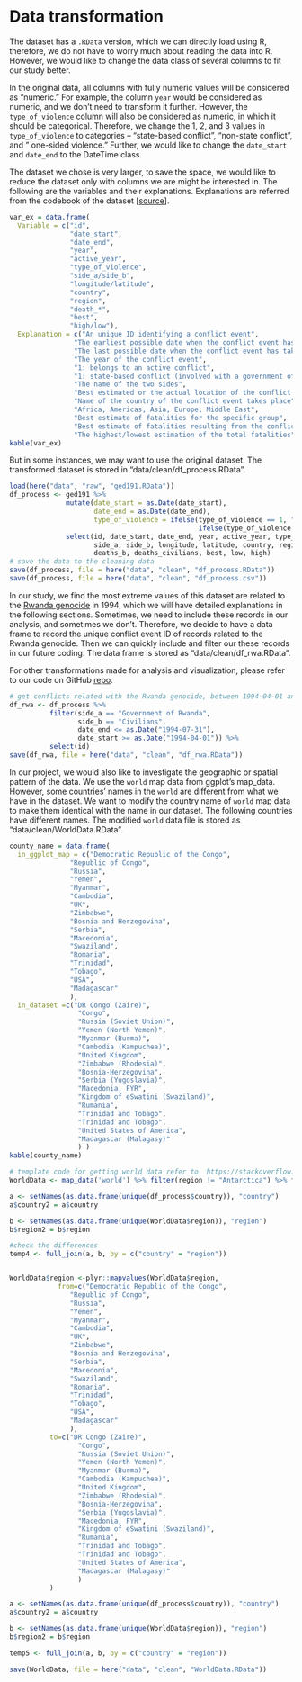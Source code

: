 # Data transformation

The dataset has a `.RData` version, which we can directly load using R, therefore, we do not have to worry much about reading the data into R. However, we would like to change the data class of several columns to fit our study better.

In the original data, all columns with fully numeric values will be considered as "numeric." For example, the column `year` would be considered as numeric, and we don't need to transform it further. However, the `type_of_violence` column will also be considered as numeric, in which it should be categorical. Therefore, we change the 1, 2, and 3 values in `type_of_violence` to categories -- "state-based conflict", "non-state conflict", and " one-sided violence." Further, we would like to change the `date_start` and `date_end` to the DateTime class.

The dataset we chose is very larger, to save the space, we would like to reduce the dataset only with columns we are might be interested in. The following are the variables and their explanations. Explanations are referred from the codebook of the dataset [[source](https://ucdp.uu.se/downloads/ged/ged191.pdf)].
```r
var_ex = data.frame(
  Variable = c("id",
               "date_start",
               "date_end",
               "year",
               "active_year",
               "type_of_violence",
               "side_a/side_b",
               "longitude/latitude",
               "country",
               "region",
               "death_*",
               "best",
               "high/low"),
  Explanation = c("An unique ID identifying a conflict event",
                "The earliest possible date when the conflict event has taken place",
                "The last possible date when the conflict event has taken place",
                "The year of the conflict event",
                "1: belongs to an active conflict",
                "1: state-based conflict (involved with a government of a state or any opposition organization or alliance of organizations); 2: non-state conflict (between organized armed groups); 3: one-sided violence (against civilians)",
                "The name of the two sides",
                "Best estimated or the actual location of the conflict event takes place",
                "Name of the country of the conflict event takes place",
                "Africa, Americas, Asia, Europe, Middle East",
                "Best estimate of fatalities for the specific group",
                "Best estimate of fatalities resulting from the conflict event",
                "The highest/lowest estimation of the total fatalities"))
kable(var_ex)
```

But in some instances, we may want to use the original dataset. The transformed dataset is stored in "data/clean/df_process.RData".

```r
load(here("data", "raw", "ged191.RData"))
df_process <- ged191 %>%
              mutate(date_start = as.Date(date_start),
                     date_end = as.Date(date_end),
                     type_of_violence = ifelse(type_of_violence == 1, "state-based conflict",
                                               ifelse(type_of_violence == 2, "non-state conflict", "one-side violence"))) %>%
              select(id, date_start, date_end, year, active_year, type_of_violence,
                     side_a, side_b, longitude, latitude, country, region, deaths_a,
                     deaths_b, deaths_civilians, best, low, high)
# save the data to the cleaning data
save(df_process, file = here("data", "clean", "df_process.RData"))
save(df_process, file = here("data", "clean", "df_process.csv"))
```

In our study, we find the most extreme values of this dataset are related to the [Rwanda genocide](https://en.wikipedia.org/wiki/Rwandan_genocide) in 1994, which we will have detailed explanations in the following sections. Sometimes, we need to include these records in our analysis, and sometimes we don't. Therefore, we decide to have a data frame to record the unique conflict event ID of records related to the Rwanda genocide. Then we can quickly include and filter our these records in our future coding. The data frame is stored as "data/clean/df_rwa.RData".

For other transformations made for analysis and visualization, please refer to our code on GitHub [repo](https://github.com/tonyytliu/edav_final_project).

```r
# get conflicts related with the Rwanda genocide, between 1994-04-01 and 1994-07-31
df_rwa <- df_process %>%
          filter(side_a == "Government of Rwanda",
                 side_b == "Civilians",
                 date_end <= as.Date("1994-07-31"),
                 date_start >= as.Date("1994-04-01")) %>%
          select(id)
save(df_rwa, file = here("data", "clean", "df_rwa.RData"))
```

In our project, we would also like to investigate the geographic or spatial pattern of the data. We use the `world` map data from ggplot's map_data. However, some countries' names in the `world` are different from what we have in the dataset.  We want to modify the country name of `world` map data to make them identical with the name in our dataset. The following countries have different names. The modified `world` data file is stored as "data/clean/WorldData.RData".

```r
county_name = data.frame(
  in_ggplot_map = c("Democratic Republic of the Congo",
               "Republic of Congo",
               "Russia",
               "Yemen",
               "Myanmar",
               "Cambodia",
               "UK",
               "Zimbabwe",
               "Bosnia and Herzegovina",
               "Serbia",
               "Macedonia",
               "Swaziland",
               "Romania",
               "Trinidad",
               "Tobago",
               "USA",
               "Madagascar"
               ),
  in_dataset =c("DR Congo (Zaire)",
                 "Congo",
                 "Russia (Soviet Union)",
                 "Yemen (North Yemen)",
                 "Myanmar (Burma)",
                 "Cambodia (Kampuchea)",
                 "United Kingdom",
                 "Zimbabwe (Rhodesia)",
                 "Bosnia-Herzegovina",
                 "Serbia (Yugoslavia)",
                 "Macedonia, FYR",
                 "Kingdom of eSwatini (Swaziland)",
                 "Rumania",
                 "Trinidad and Tobago",
                 "Trinidad and Tobago",
                 "United States of America",
                 "Madagascar (Malagasy)"
                 ) )
kable(county_name)
```

```r
# template code for getting world data refer to  https://stackoverflow.com/questions/30706124/plotting-the-world-map-in-r
WorldData <- map_data('world') %>% filter(region != "Antarctica") %>% fortify

a <- setNames(as.data.frame(unique(df_process$country)), "country")
a$country2 = a$country

b <- setNames(as.data.frame(unique(WorldData$region)), "region")
b$region2 = b$region

#check the differences
temp4 <- full_join(a, b, by = c("country" = "region"))


WorldData$region <-plyr::mapvalues(WorldData$region, 
            from=c("Democratic Republic of the Congo",
               "Republic of Congo",
               "Russia",
               "Yemen",
               "Myanmar",
               "Cambodia",
               "UK",
               "Zimbabwe",
               "Bosnia and Herzegovina",
               "Serbia",
               "Macedonia",
               "Swaziland",
               "Romania",
               "Trinidad",
               "Tobago",
               "USA",
               "Madagascar"
               ),
          to=c("DR Congo (Zaire)",
                 "Congo",
                 "Russia (Soviet Union)",
                 "Yemen (North Yemen)",
                 "Myanmar (Burma)",
                 "Cambodia (Kampuchea)",
                 "United Kingdom",
                 "Zimbabwe (Rhodesia)",
                 "Bosnia-Herzegovina",
                 "Serbia (Yugoslavia)",
                 "Macedonia, FYR",
                 "Kingdom of eSwatini (Swaziland)",
                 "Rumania",
                 "Trinidad and Tobago",
                 "Trinidad and Tobago",
                 "United States of America",
                 "Madagascar (Malagasy)"
                 ) 
          )

a <- setNames(as.data.frame(unique(df_process$country)), "country")
a$country2 = a$country

b <- setNames(as.data.frame(unique(WorldData$region)), "region")
b$region2 = b$region

temp5 <- full_join(a, b, by = c("country" = "region"))

save(WorldData, file = here("data", "clean", "WorldData.RData"))
```
